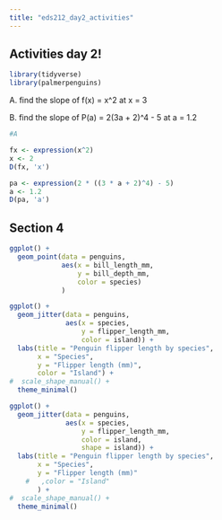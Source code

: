 ```yaml
---
title: "eds212_day2_activities"
---
```


## Activities day 2!

```r
library(tidyverse)
library(palmerpenguins)
```

A. find the slope of f(x) = x\^2 at x = 3

B. find the slope of P(a) = 2(3a + 2)\^4 - 5 at a = 1.2

```r

#A

fx <- expression(x^2)
x <- 2
D(fx, 'x')
```

```r
pa <- expression(2 * ((3 * a + 2)^4) - 5)
a <- 1.2
D(pa, 'a')
```

## Section 4

```r
ggplot() +
  geom_point(data = penguins, 
             aes(x = bill_length_mm, 
                 y = bill_depth_mm,
                 color = species)
             )
```

```r
ggplot() +
  geom_jitter(data = penguins, 
              aes(x = species,
                  y = flipper_length_mm,
                  color = island)) +
  labs(title = "Penguin flipper length by species",
       x = "Species",
       y = "Flipper length (mm)",
       color = "Island") +
#  scale_shape_manual() +
  theme_minimal()
```

```r
ggplot() +
  geom_jitter(data = penguins, 
              aes(x = species,
                  y = flipper_length_mm,
                  color = island,
                  shape = island)) +
  labs(title = "Penguin flipper length by species",
       x = "Species",
       y = "Flipper length (mm)"
    #   ,color = "Island"
       ) +
#  scale_shape_manual() +
  theme_minimal()
```
